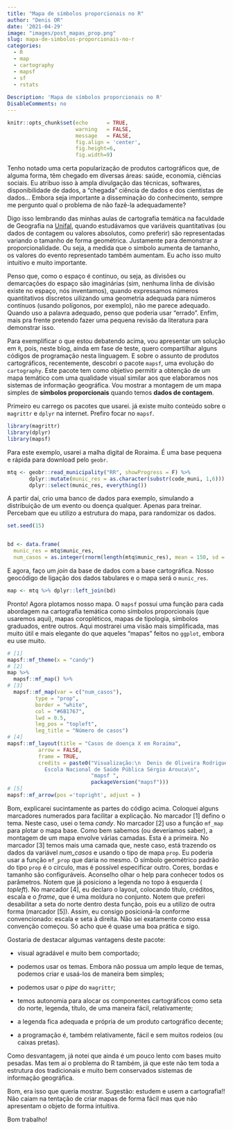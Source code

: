 ```yaml
---
title: "Mapa de símbolos proporcionais no R"
author: "Denis OR"
date: '2021-04-29'
image: "images/post_mapas_prop.png"
slug: mapa-de-simbolos-proporcionais-no-r
categories:
  - R
  - map
  - cartography
  - mapsf
  - sf
  - rstats
  
Description: 'Mapa de símbolos proporcionais no R'
DisableComments: no
---
```


```r
knitr::opts_chunk$set(echo      = TRUE, 
                      warning   = FALSE, 
                      message   = FALSE, 
                      fig.align = 'center',
                      fig.height=6,
                      fig.width=9)

```

Tenho notado uma certa popularização de produtos cartográficos que, de alguma forma, têm chegado em diversas áreas: saúde, economia, ciências sociais. Eu atribuo isso à ampla divulgação das técnicas, softwares, disponibilidade de dados, a "chegada" ciência de dados e dos cientistas de dados... Embora seja importante a disseminação do conhecimento, sempre me pergunto qual o problema de não fazê-la adequadamente?

Digo isso lembrando das minhas aulas de cartografia temática na faculdade de Geografia na [Unifal](https://www.unifal-mg.edu.br/geografia/), quando estudávamos que variáveis quantitativas (ou dados de contagem ou valores absolutos, como preferir) são representadas variando o tamanho de forma geométrica. Justamente para demonstrar a proporcionalidade. Ou seja, a medida que o simbolo aumenta de tamanho, os valores do evento representado também aumentam. Eu acho isso muito intuitivo e muito importante.

Penso que, como o espaço é contínuo, ou seja, as divisões ou demarcações do espaço são imaginárias (sim, nenhuma linha de divisão existe no espaço, nós inventamos), quando expressamos números quantitativos discretos uilizando uma geometria adequada para números contínuos (usando polígonos, por exemplo), não me parece adequado. Quando uso a palavra adequado, penso que poderia usar "errado". Enfim, mais pra frente pretendo fazer uma pequena revisão da literatura para demonstrar isso.

Para exemplificar o que estou debatendo acima, vou apresentar um solução em `R`, pois, neste blog, ainda em fase de teste, quero compartilhar alguns códigos de programação nesta linguagem. E sobre o assunto de produtos cartográficos, recentemente, descobri o pacote `mapsf`, uma evolução do `cartography`. Este pacote tem como objetivo permitir a obtenção de um mapa temático com uma qualidade visual similar aos que elaboramos nos sistemas de informação geográfica. Vou mostrar a montagem de um mapa simples de **símbolos proporcionais** quando temos **dados de contagem**.

Primeiro eu carrego os pacotes que usarei. já existe muito conteúdo sobre o `magrittr` e `dplyr` na internet. Prefiro focar no `mapsf`.

```r
library(magrittr)
library(dplyr)
library(mapsf)
```

Para este exemplo, usarei a malha digital de Roraima. É uma base pequena e rápida para download pelo `geobr`.

```r
mtq <- geobr::read_municipality("RR", showProgress = F) %>%
       dplyr::mutate(munic_res = as.character(substr(code_muni, 1,6))) %>%
       dplyr::select(munic_res, everything())
```

A partir daí, crio uma banco de dados para exemplo, simulando a distribuição de um evento ou doença qualquer. Apenas para treinar. Percebam que eu utilizo a estrutura do mapa, para randomizar os dados.

```r
set.seed(15)


bd <- data.frame(
  munic_res = mtq$munic_res,
  num_casos = as.integer(rnorm(length(mtq$munic_res), mean = 150, sd = 88.42953)))

```

E agora, faço um *join* da base de dados com a base cartográfica. Nosso geocódigo de ligação dos dados tabulares e o mapa será o `munic_res`.

```r
map <- mtq %>% dplyr::left_join(bd)
```

Pronto! Agora plotamos nosso mapa. O `mapsf` possui uma função para cada abordagem na cartografia temática como símbolos proporcionais (que usaremos aqui), mapas coropléticos, mapas de tipologia, símbolos graduados, entre outros. Aqui mostrarei uma visão mais simplificada, mas muito útil e mais elegante do que aqueles "mapas" feitos no `ggplot`, embora eu use muito.


```r

# [1]
mapsf::mf_theme(x = "candy")
# [2]
map %>% 
  mapsf::mf_map() %>%
# [3]
  mapsf::mf_map(var = c("num_casos"), 
         type = "prop",
         border = "white",
         col = "#6B1767",
         lwd = 0.5,
         leg_pos = "topleft",
         leg_title = "Número de casos")
# [4]
mapsf::mf_layout(title = "Casos de doença X em Roraima",
          arrow = FALSE,
          frame = TRUE,
          credits = paste0("Visualização:\n  Denis de Oliveira Rodrigues
            Escola Nacional de Saúde Pública Sérgio Arouca\n",
                           "mapsf ",
                           packageVersion("mapsf")))
# [5]
mapsf::mf_arrow(pos ='topright', adjust = )
```


Bom, explicarei sucintamente as partes do código acima. Coloquei alguns marcadores numerados para facilitar a explicação. No marcador [1] defino o tema. Neste caso, usei o tema *candy*. No marcador [2] uso a função `mf_map` para plotar o mapa base. Como bem sabemos (ou deveríamos saber), a montagem de um mapa envolve várias camadas. Esta é a primeira. No marcador [3] temos mais uma camada que, neste caso, está trazendo os dados da variável *num_casos* e usando o tipo de mapa `prop`. Eu poderia usar a função `mf_prop` que daria no mesmo. O símbolo geométrico padrão do tipo `prop` é o círculo, mas é possível especificar outro. Cores, bordas e tamanho são configuráveis. Aconselho olhar o help para conhecer todos os parâmetros. Notem que já posiciono a legenda no topo à esquerda ( *topleft*). No marcador [4], eu declaro o layout, colocando título, créditos, escala e o *frame*, que é uma moldura no conjunto. Notem que preferi desabilitar a seta do norte dentro desta função, pois eu a utilizo de outra forma (marcador [5]). Assim, eu consigo posicioná-la conforme convencionado: escala e seta à direita. Não sei exatamente como essa convenção começou. Só acho que é quase uma boa prática e sigo.

Gostaria de destacar algumas vantagens deste pacote:

-   visual agradável e muito bem comportado;

-   podemos usar os temas. Embora não possua um amplo leque de temas, podemos criar e usaá-los de maneira bem simples;

-   podemos usar o *pipe* do `magrittr`;

-   temos autonomia para alocar os componentes cartográficos como seta do norte, legenda, título, de uma maneira fácil, relativamente;

-   a legenda fica adequada e própria de um produto cartográfico decente;

-   a programação é, também relativamente, fácil e sem muitos rodeios (ou caixas pretas).

Como desvantagem, já notei que ainda é um pouco lento com bases muito pesadas. Mas tem aí o problema do R também, já que este não tem toda a estrutura dos tradicionais e muito bem conservados sistemas de informação geográfica.

Bom, era isso que queria mostrar. Sugestão: estudem e usem a cartografia!! Não caiam na tentação de criar mapas de forma fácil mas que não apresentam o objeto de forma intuitiva.


Bom trabalho!

